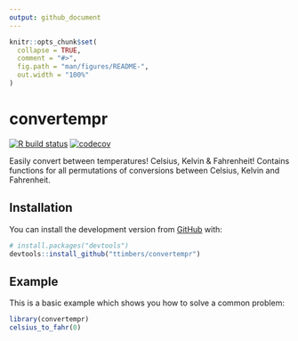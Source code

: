 ```yaml
---
output: github_document
---
```


<!-- README.md is generated from README.Rmd. Please edit that file -->

```r
knitr::opts_chunk$set(
  collapse = TRUE,
  comment = "#>",
  fig.path = "man/figures/README-",
  out.width = "100%"
)
```

# convertempr

<!-- badges: start -->
[![R build status](https://github.com/ttimbers/convertempr/workflows/R-CMD-check/badge.svg)](https://github.com/ttimbers/convertempr/actions)
[![codecov](https://codecov.io/gh/ttimbers/convertempr/branch/master/graph/badge.svg)](https://codecov.io/gh/ttimbers/convertempr)
<!-- badges: end -->

Easily convert between temperatures! Celsius, Kelvin & Fahrenheit! Contains functions for all permutations of conversions between Celsius, Kelvin and Fahrenheit.

## Installation

You can install the development version from [GitHub](https://github.com/) with:

``` r
# install.packages("devtools")
devtools::install_github("ttimbers/convertempr")
```
## Example

This is a basic example which shows you how to solve a common problem:

```r
library(convertempr)
celsius_to_fahr(0)
```
